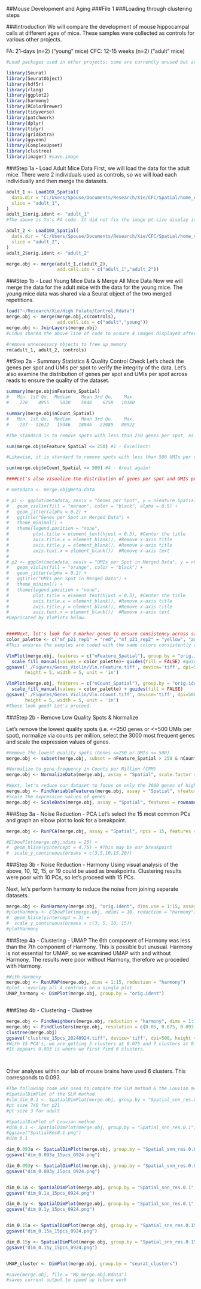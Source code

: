 ##Mouse Development and Aging 
###File 1
###Loading through clustering steps

###Introduction
We will compare the development of mouse hippocampal cells at different ages of mice. These samples were collected as controls for various other projects. 

FA: 21-days (n=2) ("young" mice)
CFC: 12-15 weeks (n=2) ("adult" mice)


```{r}
#Load packages used in other projects; some are currently unused but are included as they may be useful in the future. 

library(Seurat)
library(SeuratObject) 
library(hdf5r) 
library(rlang)
library(ggplot2)
library(harmony)
library(RColorBrewer)
library(tidyverse)
library(patchwork)
library(dplyr)
library(tidyr)
library(gridExtra)
library(ggvenn)
library(ComplexUpset)
library(clustree)
library(imager) #save.image
```


###Step 1a - Load Adult Mice Data
First, we will load the data for the adult mice. There were 2 individuals used as controls, so we will load each individually and then merge the datasets.

```{r}
adult_1 <- Load10X_Spatial(
  data.dir = "C:/Users/Spouse/Documents/Research/Xie/CFC/Spatial/home_cage_rep1/outs/",
  slice = "adult_1",
)
adult_1$orig.ident <- "adult_1"
#The above is Yu's FA code. It did not fix the image pt-size display issue. However, all 5 clusters are now appearing in the key for the adult slices, and the adult slices are named correctly.

adult_2 <- Load10X_Spatial(
  data.dir = "C:/Users/Spouse/Documents/Research/Xie/CFC/Spatial/home_cage_rep2/outs/",
  slice = "adult_2",
)
adult_2$orig.ident <- "adult_2"

merge.obj <- merge(adult_1,c(adult_2),
                   add.cell.ids = c("adult_1","adult_2"))
```                  

###Step 1b - Load Young Mice Data & Merge All Mice Data
Now we will merge the data for the adult mice with the data for the young mice. The young mice data was shared via a Seurat object of the two merged repetitions.

```{r}
load("~/Research/Xie/High Folate/Control.Rdata")
merge.obj <- merge(merge.obj,c(controls),
                   add.cell.ids = c("adult","young"))
merge.obj <- JoinLayers(merge.obj)
#Liduo shared the above line of code to ensure 4 images displayed after clustering

#remove unnecessary objects to free up memory
rm(adult_1, adult_2, controls)
```

##Step 2a - Summary Statistics & Quality Control Check
Let's check the genes per spot and UMIs per spot to verify the integrity of the data. Let's also examine the distribution of genes per spot and UMIs per spot across reads to ensure the quality of the dataset.

```{r}
summary(merge.obj$nFeature_Spatial)
#   Min. 1st Qu.  Median    Mean 3rd Qu.    Max. 
#    220    4955    5838    5848    6758   10180 

summary(merge.obj$nCount_Spatial)
#   Min. 1st Qu.  Median    Mean 3rd Qu.    Max. 
#    237   11612   15946   18046   22085   80922 

#The standard is to remove spots with less than 250 genes per spot, as these are low quality reads. Let's see how many spots are low quality reads in this dataset. 

sum(merge.obj$nFeature_Spatial <= 250) #1 - Excellent!

#Likewise, it is standard to remove spots with less than 500 UMIs per spot. Let's see how frequently this occurred. 

sum(merge.obj$nCount_Spatial <= 500) #4 - Great again!

####Let's also visualize the distribution of genes per spot and UMIs per spot with violin plots of the merged dataset, and then individual source datasets.

# metadata <- merge.obj@meta.data

# p1 <- ggplot(metadata, aes(x = "Genes per Spot", y = nFeature_Spatial)) +
#   geom_violin(fill = "maroon", color = "black", alpha = 0.5) +
#   geom_jitter(alpha = 0.2) +
#   ggtitle("Genes per Spot in Merged Data") +
#   theme_minimal() +
#   theme(legend.position = "none", 
#         plot.title = element_text(hjust = 0.5), #Center the title
#         axis.title.x = element_blank(), #Remove x-axis title
#         axis.title.y = element_blank(), #Remove x-axis title
#         axis.text.x = element_blank())  #Remove x-axis text
# 
# p2 <- ggplot(metadata, aes(x = "UMIs per Spot in Merged Data", y = nCount_Spatial)) +
#   geom_violin(fill = "orange", color = "black") +
#   geom_jitter(alpha = 0.2) +
#   ggtitle("UMIs per Spot in Merged Data") +
#   theme_minimal() +
#   theme(legend.position = "none", 
#         plot.title = element_text(hjust = 0.5), #Center the title
#         axis.title.x = element_blank(), #Remove x-axis title
#         axis.title.y = element_blank(), #Remove x-axis title
#         axis.text.x = element_blank())  #Remove x-axis text
#Depricated by VlnPlots below.


####Next, let's look for 3 marker genes to ensure consistency across samples.
color_palette <- c("mf_p21_rep1" = "red", "mf_p21_rep2" = "yellow", "adult_1" = "blue", "adult_2" = "green")
#This ensures the samples are coded with the same colors consistently across our visualizations.

VlnPlot(merge.obj, features = c("nFeature_Spatial"), group.by = "orig.ident", pt.size = 0)+
  scale_fill_manual(values = color_palette)+ guides(fill = FALSE) #guides - show/hide legend
ggsave('./Figures/Genes_Violin/Vln.nFeature.tiff', device='tiff', dpi=500, 
       height = 5, width = 5, unit = 'in')

VlnPlot(merge.obj, features = c("nCount_Spatial"), group.by = "orig.ident",pt.size = 0)+
  scale_fill_manual(values = color_palette) + guides(fill = FALSE)
ggsave('./Figures/Genes_Violin/Vln.nCount.tiff', device='tiff', dpi=500, 
       height = 5, width = 5, unit = 'in')
#These look good! Let's proceed.
```

###Step 2b - Remove Low Quality Spots & Normalize

Let's remove the lowest quality spots (i.e. <=250 genes or <=500 UMIs per spot), normalize via counts per million, select the 3000 most frequent genes and scale the expression values of genes.
```{r}
#Remove the lowest quality spots (Genes <=250 or UMIs <= 500)
merge.obj <- subset(merge.obj, subset = nFeature_Spatial > 250 & nCount_Spatial > 500)

#Normalize to gene frequency in Counts per Million (CPM)
merge.obj <- NormalizeData(merge.obj, assay = "Spatial", scale.factor = 10**6) 

#Next, let's reduce our dataset to focus on only the 3000 genes of highest relative abundance.
merge.obj <- FindVariableFeatures(merge.obj, assay = "Spatial", nfeatures = 3000) 
#Scale the expression values of genes 
merge.obj <- ScaleData(merge.obj, assay = "Spatial", features = rownames(merge.obj))
```
###Step 3a - Noise Reduction - PCA
Let's select the 15 most common PCs and graph an elbow plot to look for a breakpoint. 

```{r}
merge.obj <- RunPCA(merge.obj, assay = "Spatial", npcs = 15, features = rownames(merge.obj))

#ElbowPlot(merge.obj,ndims = 20) + 
#  geom_hline(yintercept = 4.75) + #This may be our breakpoint
#  scale_y_continuous(breaks = c(3,5,10,15,20))
```
###Step 3b - Noise Reduction - Harmony
Using visual analysis of the above, 10, 12, 15, or 19 could be used as breakpoints. Clustering results were poor with 10 PCs, so let's proceed with 15 PCs. 

Next, let's perform harmony to reduce the noise from joining separate datasets.

```{r}
merge.obj <- RunHarmony(merge.obj, "orig.ident", dims.use = 1:15, assay.use = "Spatial") 
#plotHarmony <- ElbowPlot(merge.obj, ndims = 10, reduction = "harmony") + 
#  geom_hline(yintercept = 3) +
#  scale_y_continuous(breaks = c(3, 5, 10, 15))
#plotHarmony
```
###Step 4a - Clustering - UMAP
The 6th component of Harmony was less than the 7th component of Harmony. This is possible but unusual. Harmony is not essential for UMAP, so we examined UMAP with and without Harmony. The results were poor without Harmony, therefore we proceded with Harmony. 

```{r}
#With Harmony
merge.obj <- RunUMAP(merge.obj, dims = 1:15, reduction = "harmony")
#plot - overlay all 4 controls on a single plot
UMAP_harmony <- DimPlot(merge.obj, group.by = "orig.ident")



```
###Step 4b - Clustering - Clustree

```{r}

merge.obj <- FindNeighbors(merge.obj, reduction = "harmony", dims = 1:15)
merge.obj <- FindClusters(merge.obj, resolution = c(0.05, 0.075, 0.093, 0.1, 0.15, 0.2, 0.25, 0.3),  algorithm = 3)
clustree(merge.obj)
ggsave("clustree_15pcs_20240924.tiff", device='tiff', dpi=500, height = 5, width = 5, unit = 'in')
#With 15 PCA's, we are getting 5 clusters at 0.075 and 7 clusters at 0.10. The goal is 6 clusters. 
#It appears 0.093 is where we first find 6 clusters.




```
Other analyses within our lab of mouse brains have used 6 clusters. This corresponds to 0.093. 

```{r}
#The following code was used to compare the SLM method & the Louvian method
#SpatialDimPlot of the SLM method
#slm_dim_0.1 <- SpatialDimPlot(merge.obj, group.by = "Spatial_snn_res.0.1", ncol = 4,label = F, image.alpha = 1, alpha = 1, pt.size.factor = 740)
#pt size 740 for p21
#pt size 3 for adult

#SpatialDimPlot of Louvian method
#dim_0.1 <- SpatialDimPlot(merge.obj, group.by = "Spatial_snn_res.0.1", ncol = 2,label = F, image.alpha = 1, alpha = 1, pt.size.factor = 1)
#ggsave("SpatialRes0.1.png")
#dim_0.1

dim_0.093a <- SpatialDimPlot(merge.obj, group.by = "Spatial_snn_res.0.093", ncol = 2,label = F, image.alpha = 1, alpha = 1, pt.size.factor = 3)
ggsave("dim_0.093a_15pcs_0924.png")

dim_0.093y <- SpatialDimPlot(merge.obj, group.by = "Spatial_snn_res.0.093", ncol = 2,label = F, image.alpha = 1, alpha = 1, pt.size.factor = 740)
ggsave("dim_0.093y_15pcs_0924.png")


dim_0.1a <- SpatialDimPlot(merge.obj, group.by = "Spatial_snn_res.0.1", ncol = 2,label = F, image.alpha = 1, alpha = 1, pt.size.factor = 3)
ggsave("dim_0.1a_15pcs_0924.png")

dim_0.1y <- SpatialDimPlot(merge.obj, group.by = "Spatial_snn_res.0.1", ncol = 2,label = F, image.alpha = 1, alpha = 1, pt.size.factor = 740)
ggsave("dim_0.1y_15pcs_0924.png")


dim_0.15a <- SpatialDimPlot(merge.obj, group.by = "Spatial_snn_res.0.15", ncol = 2,label = F, image.alpha = 1, alpha = 1, pt.size.factor = 3)
ggsave("dim_0.15a_15pcs_0924.png")

dim_0.15y <- SpatialDimPlot(merge.obj, group.by = "Spatial_snn_res.0.15", ncol = 2,label = F, image.alpha = 1, alpha = 1, pt.size.factor = 740)
ggsave("dim_0.15y_15pcs_0924.png")


UMAP_cluster <- DimPlot(merge.obj, group.by = "seurat_clusters")

#save(merge.obj, file = "MD_merge.obj.Rdata")
#saves current output to speed up future work
```


```{r}

```
